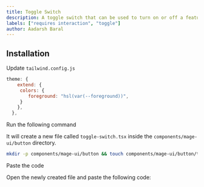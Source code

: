 ```yaml
---
title: Toggle Switch
description: A toggle switch that can be used to turn on or off a feature.
labels: ["requires interaction", "toggle"]
author: Aadarsh Baral
---
```


<ComponentPreview name="button-toggle-switch--docs" />

## Installation

<Steps>

<Step>Update `tailwind.config.js`</Step>
```js
theme: {
    extend: {
     colors: {
        foreground: "hsl(var(--foreground))",
     }
    },
  },
```

<Step>Run the following command</Step>

It will create a new file called `toggle-switch.tsx` inside the `components/mage-ui/button` directory.

```bash
mkdir -p components/mage-ui/button && touch components/mage-ui/button/toggle-switch.tsx
```

<Step>Paste the code</Step>

Open the newly created file and paste the following code:

```jsx file=<rootDir>/mage-ui/button/toggle-switch.tsx

```

</Steps>
